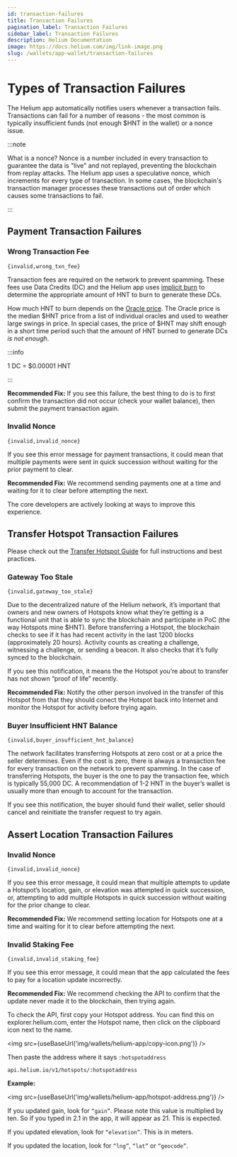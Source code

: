 ```yaml
---
id: transaction-failures
title: Transaction Failures
pagination_label: Transaction Failures
sidebar_label: Transaction Failures
description: Helium Documentation
image: https://docs.helium.com/img/link-image.png
slug: /wallets/app-wallet/transaction-failures
---
```



# Types of Transaction Failures

The Helium app automatically notifies users whenever a transaction fails. Transactions can fail for
a number of reasons - the most common is typically insufficient funds (not enough $HNT in the
wallet) or a nonce issue.

:::note

What is a nonce? Nonce is a number included in every transaction to guarantee the data is "live" and
not replayed, preventing the blockchain from replay attacks. The Helium app uses a speculative
nonce, which increments for every type of transaction. In some cases, the blockchain's transaction
manager processes these transactions out of order which causes some transactions to fail.

:::

## Payment Transaction Failures

### Wrong Transaction Fee

`{invalid,wrong_txn_fee}`

Transaction fees are required on the network to prevent spamming. These fees use Data Credits (DC)
and the Helium app uses
[implicit burn](https://docs.helium.com/blockchain/transaction-fees/#transaction-fees-and-implicit-burn)
to determine the appropriate amount of HNT to burn to generate these DCs.

How much HNT to burn depends on the
[Oracle price](https://docs.helium.com/blockchain/oracles/#hnt-price-oracles). The Oracle price is
the median $HNT price from a list of individual oracles and used to weather large swings in price.
In special cases, the price of $HNT may shift enough in a short time period such that the amount of
HNT burned to generate DCs _is not enough_.

:::info

1 DC = $0.00001 HNT

:::

**Recommended Fix:** If you see this failure, the best thing to do is to first confirm the
transaction did not occur (check your wallet balance), then submit the payment transaction again.

### Invalid Nonce

`{invalid,invalid_nonce}`

If you see this error message for payment transactions, it could mean that multiple payments were
sent in quick succession without waiting for the prior payment to clear.

**Recommended Fix:** We recommend sending payments one at a time and waiting for it to clear before
attempting the next.

The core developers are actively looking at ways to improve this experience.

## Transfer Hotspot Transaction Failures

Please check out the
[Transfer Hotspot Guide](https://docs.helium.com/wallets/app-wallet/transfer-hotspot/) for full
instructions and best practices.

### Gateway Too Stale

`{invalid,gateway_too_stale}`

Due to the decentralized nature of the Helium network, it’s important that owners and new owners of
Hotspots know what they’re getting is a functional unit that is able to sync the blockchain and
participate in PoC (the way Hotspots mine $HNT). Before transferring a Hotspot, the blockchain
checks to see if it has had recent activity in the last 1200 blocks (approximately 20 hours).
Activity counts as creating a challenge, witnessing a challenge, or sending a beacon. It also checks
that it’s fully synced to the blockchain.

If you see this notification, it means the the Hotspot you’re about to transfer has not shown “proof
of life” recently.

**Recommended Fix:** Notify the other person involved in the transfer of this Hotspot from that they
should conect the Hotspot back into Internet and monitor the Hotspot for activity before trying
again.

### Buyer Insufficient HNT Balance

`{invalid,buyer_insufficient_hnt_balance}`

The network facilitates transferring Hotspots at zero cost or at a price the seller determines. Even
if the cost is zero, there is always a transaction fee for every transaction on the network to
prevent spamming. In the case of transferring Hotspots, the buyer is the one to pay the transaction
fee, which is typically 55,000 DC. A recommendation of 1-2 HNT in the buyer’s wallet is usually more
than enough to account for the transaction.

If you see this notification, the buyer should fund their wallet, seller should cancel and
reinitiate the transfer request to try again.

## Assert Location Transaction Failures

### Invalid Nonce

`{invalid,invalid_nonce}`

If you see this error message, it could mean that multiple attempts to update a Hotspot’s location,
gain, or elevation was attempted in quick succession, or, attempting to add multiple Hotspots in
quick succession without waiting for the prior change to clear.

**Recommended Fix:** We recommend setting location for Hotspots one at a time and waiting for it to
clear before attempting the next.

### Invalid Staking Fee

`{invalid,invalid_staking_fee}`

If you see this error message, it could mean that the app calculated the fees to pay for a location
update incorrectly.

**Recommended Fix:** We recommend checking the API to confirm that the update never made it to the
blockchain, then trying again.

To check the API, first copy your Hotspot address. You can find this on explorer.helium.com, enter
the Hotspot name, then click on the clipboard icon next to the name.

<img src={useBaseUrl('img/wallets/helium-app/copy-icon.png')} />

Then paste the address where it says `:hotspotaddress`

`api.helium.io/v1/hotspots/:hotspotaddress`

**Example:**

<img src={useBaseUrl('img/wallets/helium-app/hotspot-address.png')} />

If you updated gain, look for `“gain”`. Please note this value is multiplied by ten. So if you typed
in 2.1 in the app, it will appear as 21. This is expected.

If you updated elevation, look for `“elevation”`. This is in meters.

If you updated the location, look for `“lng”`, `“lat”` or `“geocode”`.

